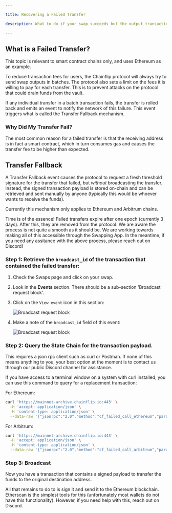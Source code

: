 ```yaml
---

title: Recovering a Failed Transfer

description: What to do if your swap succeeds but the output transaction fails.

---
```




## What is a Failed Transfer?

<Callout type="info">
    This topic is relevant to smart contract chains only, and uses Ethereum as an example.
</Callout>

To reduce transaction fees for users, the Chainflip protocol will always try to send swap outputs in batches. The protocol also sets a limit on the fees it is willing to pay for each transfer. This is to prevent attacks on the protocol that could drain funds from the vault.

If any individual transfer in a batch transaction fails, the transfer is rolled back and emits an event to notify the network of this failure. This event triggers what is called the Transfer Fallback mechanism.

### Why Did My Transfer Fail?

The most common reason for a failed transfer is that the receiving address is in fact a smart contract, which in turn consumes gas and causes the transfer fee to be higher than expected.

## Transfer Fallback

A Transfer Fallback event causes the protocol to request a fresh threshold signature for the transfer that failed, but *without* broadcasting the transfer. Instead, the signed transaction payload is stored on-chain and can be retrieved and sent manually by anyone (typically this would be whoever wants to receive the funds).

Currently this mechanism only applies to Ethereum and Arbitrum chains.

<Callout type="warning">
    Time is of the essence! Failed transfers expire after one epoch (currently 3 days). After this, they are removed from the protocol.
</Callout>

<Callout type="info">
    We are aware the process is not quite a smooth as it should be. We are working towards making all of this accessible through the Swapping App. In the meantime, if you need any assitance with the above process, please reach out on Discord!
</Callout>


### Step 1: Retrieve the `broadcast_id` of the transaction that contained the failed transfer:

1. Check the Swaps page and click on your swap.
2. Look in the **Events** section. There should be a sub-section 'Broadcast request block'.
3. Click on the `View event` icon in this section:

    ![Broadcast request block](/swapping/broadcast_recovery__broadcast_request_event.png)

4. Make a note of the `broadcast_id` field of this event:

    ![Broadcast request block](/swapping/broadcast_recovery__broadcast_request_event_detail.png)

### Step 2: Query the State Chain for the transaction payload.

This requires a json rpc client such as curl or Postman. If none of this means anything to you, your best option at the moment is to contact us through our public Discord channel for assistance.

If you have access to a terminal window on a system with curl installed, you can use this command to query for a replacement transaction:

For Ethereum:

```bash copy
curl 'https://mainnet-archive.chainflip.io:443' \
  -H 'accept: application/json' \
  -H 'content-type: application/json' \
  --data-raw '{"jsonrpc":"2.0","method":"cf_failed_call_ethereum","params":[INSERT_BROADAST_ID_HERE],"id":1}'
```

For Arbitrum:

```bash copy
curl 'https://mainnet-archive.chainflip.io:443' \
  -H 'accept: application/json' \
  -H 'content-type: application/json' \
  --data-raw '{"jsonrpc":"2.0","method":"cf_failed_call_arbitrum","params":[INSERT_BROADAST_ID_HERE],"id":1}'
```

### Step 3: Broadcast

Now you have a transaction that contains a signed payload to transfer the funds to the original destination address.

All that remains to do to is sign it and send it to the Ethereum blockchain. Etherscan is the simplest tools for this (unfortunately most wallets do not have this functionality). However, if you need help with this, reach out on Discord.

